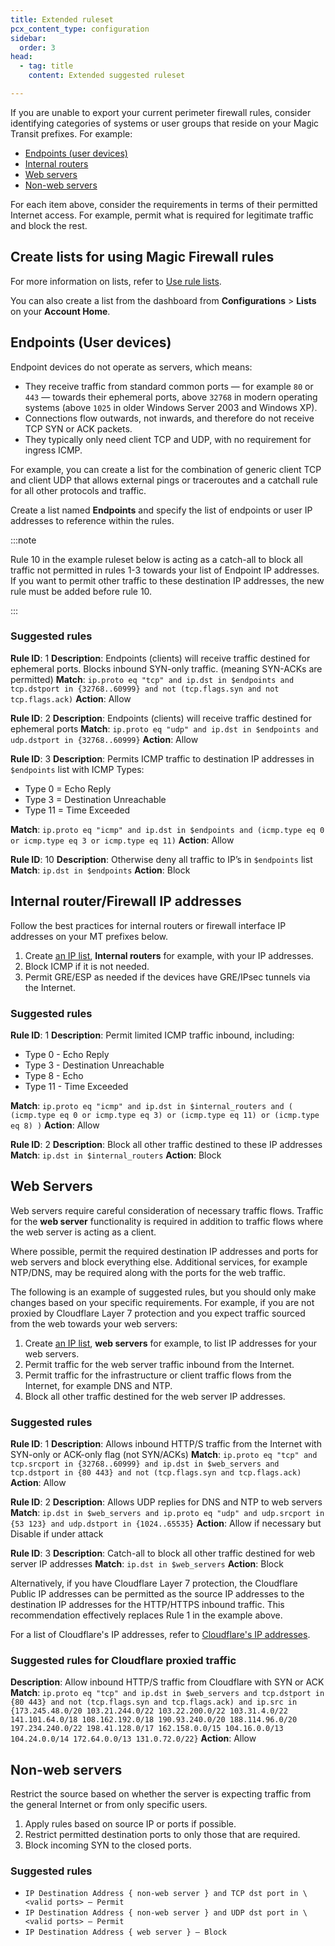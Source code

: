 ```yaml
---
title: Extended ruleset
pcx_content_type: configuration
sidebar:
  order: 3
head:
  - tag: title
    content: Extended suggested ruleset

---
```


If you are unable to export your current perimeter firewall rules, consider identifying categories of systems or user groups that reside on your Magic Transit prefixes. For example:

* [Endpoints (user devices)](#endpoints-user-devices)
* [Internal routers](#internal-routerfirewall-ip-addresses)
* [Web servers](#web-servers)
* [Non-web servers](#non-web-servers)

For each item above, consider the requirements in terms of their permitted Internet access. For example, permit what is required for legitimate traffic and block the rest.

## Create lists for using Magic Firewall rules

For more information on lists, refer to [Use rule lists](/magic-firewall/how-to/use-rules-list/).

You can also create a list from the dashboard from **Configurations** > **Lists** on your **Account Home**.

## Endpoints (User devices)

Endpoint devices do not operate as servers, which means:

* They receive traffic from standard common ports — for example `80` or `443` — towards their ephemeral ports, above `32768` in modern operating systems (above `1025` in older Windows Server 2003 and Windows XP).
* Connections flow outwards, not inwards, and therefore do not receive TCP SYN or ACK packets.
* They typically only need client TCP and UDP, with no requirement for ingress ICMP.

For example, you can create a list for the combination of generic client TCP and client UDP that allows external pings or traceroutes and a catchall rule for all other protocols and traffic.

Create a list named **Endpoints** and specify the list of endpoints or user IP addresses to reference within the rules.

:::note


Rule 10 in the example ruleset below is acting as a catch-all to block all traffic not permitted in rules 1-3 towards your list of Endpoint IP addresses. If you want to permit other traffic to these destination IP addresses, the new rule must be added before rule 10.


:::

### Suggested rules

**Rule ID**: 1 
**Description**: Endpoints (clients) will receive traffic destined for ephemeral ports. Blocks inbound SYN-only traffic. (meaning SYN-ACKs are permitted) 
**Match**: `ip.proto eq "tcp" and ip.dst in $endpoints and tcp.dstport in {32768..60999} and not (tcp.flags.syn and not tcp.flags.ack)` 
**Action**: Allow 

**Rule ID**: 2 
**Description**: Endpoints (clients) will receive traffic destined for ephemeral ports 
**Match**: `ip.proto eq "udp" and ip.dst in $endpoints and udp.dstport in {32768..60999}` 
**Action**: Allow 

**Rule ID**: 3 
**Description**: Permits ICMP traffic to destination IP addresses in `$endpoints` list with ICMP Types:

* Type 0 = Echo Reply 
* Type 3 = Destination Unreachable 
* Type 11 = Time Exceeded 

**Match**: `ip.proto eq "icmp" and ip.dst in $endpoints and (icmp.type eq 0 or icmp.type eq 3 or icmp.type eq 11)` 
**Action**: Allow 

**Rule ID**: 10 
**Description**: Otherwise deny all traffic to IP’s in `$endpoints` list 
**Match**: `ip.dst in $endpoints` 
**Action**: Block 

## Internal router/Firewall IP addresses

Follow the best practices for internal routers or firewall interface IP addresses on your MT prefixes below.

1. Create [an IP list](/waf/tools/lists/custom-lists/#ip-lists), **Internal routers** for example, with your IP addresses.
2. Block ICMP if it is not needed.
3. Permit GRE/ESP as needed if the devices have GRE/IPsec tunnels via the Internet.

### Suggested rules

**Rule ID**: 1
**Description**: Permit limited ICMP traffic inbound, including:

* Type 0 - Echo Reply
* Type 3 - Destination Unreachable
* Type 8 - Echo
* Type 11 - Time Exceeded

**Match**: `ip.proto eq "icmp" and ip.dst in $internal_routers and ( (icmp.type eq 0 or icmp.type eq 3) or (icmp.type eq 11) or (icmp.type eq 8) )` 
**Action**: Allow

**Rule ID**: 2 
**Description**: Block all other traffic destined to these IP addresses 
**Match**: `ip.dst in $internal_routers` 
**Action**: Block 

## Web Servers

Web servers require careful consideration of necessary traffic flows. Traffic for the **web server** functionality is required in addition to traffic flows where the web server is acting as a client.

Where possible, permit the required destination IP addresses and ports for web servers and block everything else. Additional services, for example NTP/DNS, may be required along with the ports for the web traffic.

The following is an example of suggested rules, but you should only make changes based on your specific requirements. For example, if you are not proxied by Cloudflare Layer 7 protection and you expect traffic sourced from the web towards your web servers:

1. Create [an IP list](/waf/tools/lists/custom-lists/#ip-lists), **web servers** for example, to list IP addresses for your web servers.
2. Permit traffic for the web server traffic inbound from the Internet.
3. Permit traffic for the infrastructure or client traffic flows from the Internet, for example DNS and NTP.
4. Block all other traffic destined for the web server IP addresses.

### Suggested rules

**Rule ID**: 1 
**Description**: Allows inbound HTTP/S traffic from the Internet with SYN-only or ACK-only flag (not SYN/ACKs) 
**Match**: `ip.proto eq "tcp" and tcp.srcport in {32768..60999} and ip.dst in $web_servers and tcp.dstport in {80 443} and not (tcp.flags.syn and tcp.flags.ack)` 
**Action**: Allow 

**Rule ID**: 2 
**Description**: Allows UDP replies for DNS and NTP to web servers 
**Match**: `ip.dst in $web_servers and ip.proto eq "udp" and udp.srcport in {53 123} and udp.dstport in {1024..65535}` 
**Action**: Allow if necessary but Disable if under attack 

**Rule ID**: 3 
**Description**: Catch-all to block all other traffic destined for web server IP addresses 
**Match**: `ip.dst in $web_servers` 
**Action**: Block 

Alternatively, if you have Cloudflare Layer 7 protection, the Cloudflare Public IP addresses can be permitted as the source IP addresses to the destination IP addresses for the HTTP/HTTPS inbound traffic. This recommendation effectively replaces Rule 1 in the example above.

For a list of Cloudflare's IP addresses, refer to [Cloudflare's IP addresses](https://www.cloudflare.com/ips/).

### Suggested rules for Cloudflare proxied traffic

**Description**: Allow inbound HTTP/S traffic from Cloudflare with SYN or ACK 
**Match**: `ip.proto eq "tcp" and ip.dst in $web_servers and tcp.dstport in {80 443} and not (tcp.flags.syn and tcp.flags.ack) and ip.src in {173.245.48.0/20 103.21.244.0/22 103.22.200.0/22 103.31.4.0/22 141.101.64.0/18 108.162.192.0/18 190.93.240.0/20 188.114.96.0/20 197.234.240.0/22 198.41.128.0/17 162.158.0.0/15 104.16.0.0/13 104.24.0.0/14 172.64.0.0/13 131.0.72.0/22}` 
**Action**: Allow 

## Non-web servers

Restrict the source based on whether the server is expecting traffic from the general Internet or from only specific users.

1. Apply rules based on source IP or ports if possible.
2. Restrict permitted destination ports to only those that are required.
3. Block incoming SYN to the closed ports.

### Suggested rules

* `IP Destination Address { non-web server } and TCP dst port in \<valid ports> — Permit`
* `IP Destination Address { non-web server } and UDP dst port in \<valid ports> — Permit`
* `IP Destination Address { web server } — Block`
